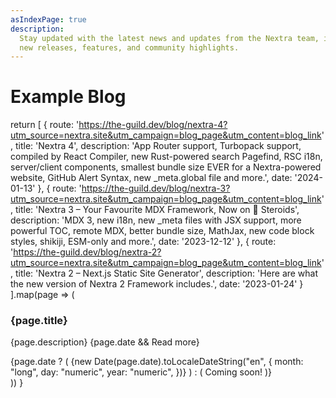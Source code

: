 ```yaml
---
asIndexPage: true
description:
  Stay updated with the latest news and updates from the Nextra team, including
  new releases, features, and community highlights.
---
```



# Example Blog

<BlogPage />

return [
{
route:
'https://the-guild.dev/blog/nextra-4?utm_source=nextra.site&utm_campaign=blog_page&utm_content=blog_link',
title: 'Nextra 4',
description:
'App Router support, Turbopack support, compiled by React Compiler, new Rust-powered search Pagefind, RSC i18n, server/client components, smallest bundle size EVER for a Nextra-powered website, GitHub Alert Syntax, new _meta.global file and more.',
date: '2024-01-13'
},
{
route:
'https://the-guild.dev/blog/nextra-3?utm_source=nextra.site&utm_campaign=blog_page&utm_content=blog_link',
title: 'Nextra 3 – Your Favourite MDX Framework, Now on 🧪 Steroids',
description:
'MDX 3, new i18n, new _meta files with JSX support, more powerful TOC, remote MDX, better bundle size, MathJax, new code block styles, shikiji, ESM-only and more.',
date: '2023-12-12'
},
{
route:
'https://the-guild.dev/blog/nextra-2?utm_source=nextra.site&utm_campaign=blog_page&utm_content=blog_link',
title: 'Nextra 2 – Next.js Static Site Generator',
description:
'Here are what the new version of Nextra 2 Framework includes.',
date: '2023-01-24'
}
].map(page => (

<div key={page.route} className="mt-12">
  <h3 className="text-2xl font-semibold">{page.title}</h3>
  <p className="my-6 leading-7 opacity-80">
    {page.description} {page.date && <Link href={page.route}>Read more</Link>}
  </p>
  {page.date ? (
    <time
      dateTime={new Date(page.date).toISOString()}
      className="text-sm opacity-50"
    >
      {new Date(page.date).toLocaleDateString("en", {
        month: "long",
        day: "numeric",
        year: "numeric",
      })}
    </time>
  ) : (
    <span className="text-sm opacity-50">Coming soon!</span>
  )}
</div>
)) }
